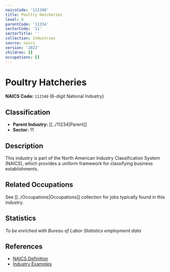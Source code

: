 ```yaml
---
naicsCode: '112340'
title: Poultry Hatcheries
level: 6
parentCode: '11234'
sectorCode: '11'
sectorTitle: ''
collection: Industries
source: naics
version: '2022'
children: []
occupations: []
---
```

# Poultry Hatcheries

**NAICS Code:** `112340` (6-digit National Industry)

## Classification

- **Parent Industry:** [[../11234|Parent]]
- **Sector:** 11

## Description

This industry is part of the North American Industry Classification System (NAICS), which provides a uniform framework for classifying business establishments.

## Related Occupations

See [[../Occupations|Occupations]] collection for jobs typically found in this industry.

## Statistics

*To be enriched with Bureau of Labor Statistics employment data*

## References

- [NAICS Definition](https://www.census.gov/naics/)
- [Industry Examples](https://www.census.gov/naics/2022NAICS/)
